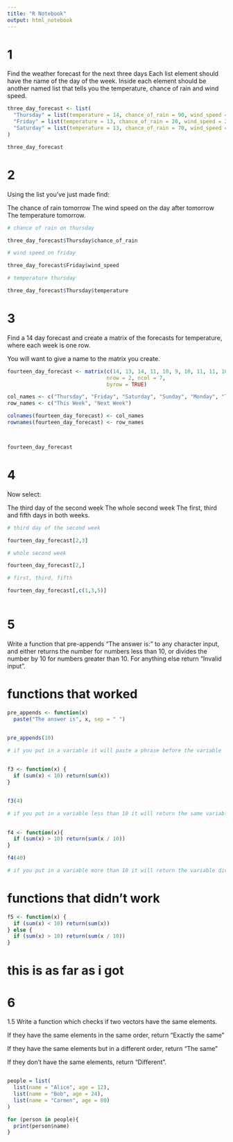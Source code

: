 ```yaml
---
title: "R Notebook"
output: html_notebook
---
```


# 1

Find the weather forecast for the next three days Each list element should have the name of the day of the week. Inside each element should be another named list that tells you the temperature, chance of rain and wind speed.


```r

three_day_forecast <- list(
  "Thursday" = list(temperature = 14, chance_of_rain = 90, wind_speed = 25),
  "Friday" = list(temperature = 13, chance_of_rain = 20, wind_speed = 23),
  "Saturday" = list(temperature = 13, chance_of_rain = 70, wind_speed = 29)
)

three_day_forecast

```

# 2

Using the list you’ve just made find:

The chance of rain tomorrow
The wind speed on the day after tomorrow
The temperature tomorrow.

```r

# chance of rain on thursday

three_day_forecast$Thursday$chance_of_rain

# wind speed on friday

three_day_forecast$Friday$wind_speed

# temperature thursday

three_day_forecast$Thursday$temperature

```

# 3

Find a 14 day forecast and create a matrix of the forecasts for temperature, where each week is one row.

You will want to give a name to the matrix you create.

```r

fourteen_day_forecast <- matrix(c(14, 13, 14, 11, 10, 9, 10, 11, 11, 10, 9, 9, 8, 8), 
                                nrow = 2, ncol = 7,
                                byrow = TRUE)

col_names <- c("Thursday", "Friday", "Saturday", "Sunday", "Monday", "Tuesday", "Wednesday")
row_names <- c("This Week", "Next Week")

colnames(fourteen_day_forecast) <- col_names
rownames(fourteen_day_forecast) <- row_names



fourteen_day_forecast

```

# 4

Now select:

The third day of the second week
The whole second week
The first, third and fifth days in both weeks.

```r

# third day of the second week

fourteen_day_forecast[2,3]

# whole second week

fourteen_day_forecast[2,]

# first, third, fifth

fourteen_day_forecast[,c(1,3,5)]



```

# 5

Write a function that pre-appends “The answer is:” to any character input, and either returns the number for numbers less than 10, or divides the number by 10 for numbers greater than 10. For anything else return “Invalid input”.

# functions that worked


```r

pre_appends <- function(x)
  paste("The answer is", x, sep = " ")


pre_appends(10)

# if you put in a variable it will paste a phrase before the variable
  

```


```r

f3 <- function(x) {
  if (sum(x) < 10) return(sum(x))
} 


f3(4)

# if you put in a variable less than 10 it will return the same variable
  

```

```r

f4 <- function(x){
  if (sum(x) > 10) return(sum(x / 10))
}

f4(40)

# if you put in a variable more than 10 it will return the variable divided by 10


```

# functions that didn't work

```r

f5 <- function(x) {
  if (sum(x) < 10) return(sum(x))
} else {
  if (sum(x) > 10) return(sum(x / 10))
}


```

# this is as far as i got 


# 6

1.5
Write a function which checks if two vectors have the same elements.

If they have the same elements in the same order, return “Exactly the same”

If they have the same elements but in a different order, return “The same”

If they don’t have the same elements, return “Different”.

```r



```



```r

people = list(
  list(name = "Alice", age = 12),
  list(name = "Bob", age = 24),
  list(name = "Carmen", age = 80)
) 

for (person in people){
  print(person$name)
}

```


































